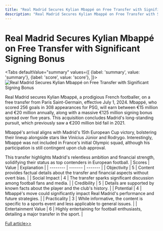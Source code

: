 ```yaml
---
title: "Real Madrid Secures Kylian Mbappé on Free Transfer with Significant Signing Bonus"
description: "Real Madrid Secures Kylian Mbappé on Free Transfer with Significant Signing Bonus"
---
```



# Real Madrid Secures Kylian Mbappé on Free Transfer with Significant Signing Bonus


<Tabs
	defaultValue="summary"
	values={[
	{label: 'summary', value: 'summary'},
	{label: 'score', value: 'score'},
]}>
<TabItem value="summary">
<img
  src="https://pub-0a8ecc5052d0464f962a5358e503f73e.r2.dev/2024/06/Spo-wcp-1717494963-0.jpg"
  alt="Real Madrid Secures Kylian Mbappé on Free Transfer with Significant Signing Bonus"
/>



Real Madrid secures Kylian Mbappé, a prodigious French footballer, on a free transfer from Paris Saint-Germain, effective July 1, 2024. Mbappé, who scored 256 goals in 308 appearances for PSG, will earn between €15 million and €20 million annually, along with a massive €125 million signing bonus spread over five years. This acquisition concludes Madrid's long-standing pursuit, which previously saw a €200 million bid fail in 2021.

Mbappé's arrival aligns with Madrid's 15th European Cup victory, bolstering their lineup alongside stars like Vinícius Júnior and Rodrygo. Interestingly, Mbappé was not included in France's initial Olympic squad, although his participation is still contingent upon club approval.

This transfer highlights Madrid's relentless ambition and financial strength, solidifying their status as top contenders in European football.
</TabItem>
<TabItem value="score">
	| Scores     | Value   | Explanation |
	| -------- | ------- | ------- |
	| Objectivity  | 5    | Content provides factual details about the transfer and financial aspects without overt bias.    |
	| Social Impact | 4     | The transfer sparks significant discussion among football fans and media.    |
	| Credibility    | 5    | Details are supported by known facts about the player and the club's history.    |
	| Potential    | 4    | Mbappé's move could significantly impact Real Madrid's performance and future strategies.    |
	| Practicality    | 3    | While informative, the content is specific to a sports event and less applicable to general issues.    |
	| Entertainment Value    | 6    | Highly entertaining for football enthusiasts, detailing a major transfer in the sport.    |
</TabItem>
</Tabs>

[Full article>>](https://www.theguardian.com/football/article/2024/jun/03/real-madrid-sign-kylian-mbappe-psg)
